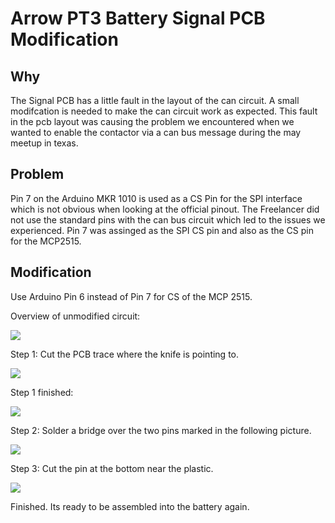 # Arrow PT3 Battery Signal PCB Modification

## Why

The Signal PCB has a little fault in the layout of the can circuit. A small modifcation is needed to make the can circuit work as expected. This fault in the pcb layout was causing the problem we encountered when we wanted to enable the contactor via a can bus message during the may meetup in texas.

## Problem

Pin 7 on the Arduino MKR 1010 is used as a CS Pin for the SPI interface which is not obvious when looking at the official pinout. The Freelancer did not use the standard pins with the can bus circuit which led to the issues we experienced. Pin 7 was assinged as the SPI CS pin and also as the CS pin for the MCP2515.

## Modification

Use Arduino Pin 6 instead of Pin 7 for CS of the MCP 2515.

Overview of unmodified circuit:

![](https://holocron.so/uploads/cc43d8fc-img-20240709-121717403.jpg.jpeg)

Step 1: Cut the PCB trace where the knife is pointing to.

![](https://holocron.so/uploads/a23eb4e0-img-20240709-121740744.jpg.jpeg)

Step 1 finished:

![](https://holocron.so/uploads/22c8657b-img-20240709-121917653-2.jpg.jpeg)

Step 2: Solder a bridge over the two pins marked in the following picture.

![](https://holocron.so/uploads/36eb5cdf-img-20240709-122034632-2.jpg.jpeg)

Step 3: Cut the pin at the bottom near the plastic.

![](https://holocron.so/uploads/27a50248-img-20240709-122114234-2.jpg.jpeg)

Finished. Its ready to be assembled into the battery again.